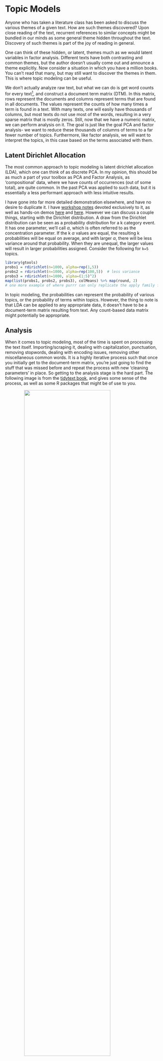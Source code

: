 # Topic Models

Anyone who has taken a literature class has been asked to discuss the various themes of a given text. How are such themes discovered? Upon close reading of the text, recurrent references to similar concepts might be bundled in our minds as some general theme hidden throughout the text. Discovery of such themes is part of the joy of reading in general.

One can think of these hidden, or latent, themes much as we would latent variables in factor analysis. Different texts have both contrasting and common themes, but the author doesn't usually come out and announce a theme explicitly. Now consider a situation in which you have a million books. You can’t read that many, but may still want to discover the themes in them. This is where <span class="emph">topic modeling</span> can be useful.

We don't actually analyze raw text, but what we can do is get word counts for every text[^words], and construct a <span class="emph">document term matrix</span> (DTM). In this matrix, rows represent the documents and columns represent terms that are found in all documents. The values represent the counts of how many times a term is found in a text. With many texts, one will easily have thousands of columns, but most texts do not use most of the words, resulting in a very <span class="emph">sparse</span> matrix that is mostly zeros. Still, now that we have a numeric matrix, we can perform analysis on it. The goal is just like the goal PCA and factor analysis- we want to reduce these thousands of columns of terms to a far fewer number of topics. Furthermore, like factor analysis, we will want to interpret the topics, in this case based on the terms associated with them.


## Latent Dirichlet Allocation

The most common approach to topic modeling is <span class="emph">latent dirichlet allocation</span> (LDA), which one can think of as discrete PCA. In my opinion, this should be as much a part of your toolbox as PCA and Factor Analysis, as 'compositional' data, where we have counts of occurrences (out of some total), are quite common. In the past PCA was applied to such data, but it is essentially a less performant approach with less intuitive results.  

I have gone into far more detailed demonstration elsewhere, and have no desire to duplicate it.  I have [workshop notes](http://m-clark.github.io/workshops/text_analysis/) devoted exclusively to it, as well as hands-on demos [here](http://m-clark.github.io/docs/topic_models/topic-model-demo.html) and [here](http://micl.shinyapps.io/texEx/texEx.Rmd).  However we can discuss a couple things, starting with the Dirichlet distribution.  A draw from the Dirichlet distribution can be seen as a probability distribution for a k category event. It has one parameter, we'll call $\alpha$, which is often referred to as the concentration parameter. If the k $\alpha$ values are equal, the resulting k probabilities will be equal on average, and with larger $\alpha$, there will be less variance around that probability. When they are unequal, the larger values will result in larger probabilities assigned. Consider the following for `k=5` topics.


```r
library(gtools)
probs1 = rdirichlet(n=1000, alpha=rep(1,5))
probs2 = rdirichlet(n=1000, alpha=rep(100,5))  # less variance
probs3 = rdirichlet(n=1000, alpha=(1:5)^2)
map(list(probs1, probs2, probs3), colMeans) %>% map(round, 2)
# one more example of where purrr can only replicate the apply family for anything meaningful, can't return a matrix, can't bind the rows... sigh
```

In topic modeling, the probabilities can represent the probability of various topics, or the probability of terms within topics. However, the thing to note is that LDA can be applied to any appropriate data, it doesn't have to be a document-term matrix resulting from text. Any count-based data matrix might potentially be appropriate.


## Analysis

When it comes to topic modeling, most of the time is spent on processing the text itself.  Importing/scraping it, dealing with capitalization, punctuation, removing stopwords, dealing with encoding issues, removing other miscellaneous common words.  It is a highly iterative process such that once you initially get to the document-term matrix, you're just going to find the stuff that was missed before and repeat the process with new 'cleaning parameters' in place.  So getting to the analysis stage is the hard part.  The following image is from the [tidytext book](http://tidytextmining.com/), and gives some sense of the process, as well as some R packages that might be of use to you.


<img src="http://tidytextmining.com/images/tidyflow-ch-6.png" style="display:block; margin: 0 auto;" width=75%>


In what follows we'll start at the point of having the DTM in place and ready for analysis.  For our needs we'll use the <span class="pack">topicModels</span> package for the analysis, and mostly others for post-processing.  As mentioned, one of the primary results of such an analysis are the probabilities of terms within topics, which like factor loadings, can aid in interpreting the topics. The other result is the probability that a topic will be present in a given document.  

The texts we'll analyze are Dante's Divine Comedy.  Each canto within the three texts of Inferno, Purgatory, and Paradise will be treated as a document.  I have already created the DTM where stopwords have been removed, but plenty more cleaning could have been applied.  To get a sense of what's going into the analysis, I show some of the more common terms, but note also, as in most text analysis, most terms are not present in most documents, leading to a notably sparse DTM.


```r
load('data/topic/divine_comedy_dtm.RData')
library(gutenbergr)

titles = c('The vision of hell. by Dante Alighieri',
           'The Divine Comedy by Dante, Illustrated, Purgatory, Complete',
           'The Divine Comedy by Dante, Illustrated, Paradise, Complete')
ids = c('The vision of hell. by Dante Alighieri',
           'The Divine Comedy by Dante, Illustrated, Purgatory, Complete',
           'The Divine Comedy by Dante, Illustrated, Paradise, Complete')
purgatory = 8795
paradise = 8799
hell = 8789
dc_books = gutenberg_works(gutenberg_id %in% c(purgatory, paradise, hell)) %>%
  gutenberg_download(meta_fields = "title") %>% 
  mutate(title = factor(title, labels=c('Paradise', 'Purgatory', 'Inferno')))   # checked

# dc_whole = gutenberg_works(gutenberg_id==8800) %>% 
#   gutenberg_download(meta_fields = c('title'))


library(tidytext)
library(stringr)

by_chapter = dc_books %>%
  group_by(title) %>%
  filter(!str_detect(text, pattern='[0-99]')) %>% # get rid of 'list of cantos
  slice(-(1:25)) %>% # get rid of title page
  mutate(chapter = cumsum(str_detect(text, regex("^canto ", ignore_case = TRUE)))) %>%
  ungroup() %>%
  filter(chapter > 0)

by_chapter_word = by_chapter %>%
  unite(title_chapter, title, chapter) %>%
  unnest_tokens(word, text)

by_chapter_bigram = by_chapter %>%
  unite(title_chapter, title, chapter) %>%
  unnest_tokens(word, text, token='ngrams', n=2)


old_stops0 = read_lines('data/topic/old_english_stop_words.txt')
old_stops = data_frame(word=str_conv(old_stops0, 'UTF8'),
                      lexicon = 'cltk')

me_stops0 = read_lines('data/topic/middle_english_stop_words.txt')
me_stops = data_frame(word=str_conv(me_stops0, 'UTF8'),
                      lexicon = 'cltk')

em_stops0 = read_lines('data/topic/early_modern_english_stop_words.txt')
em_stops = data_frame(word=str_conv(em_stops0, 'UTF8'),
                      lexicon = 'emc')

word_counts = by_chapter_word %>%
  # bind_rows(by_chapter_bigram) %>% 
  anti_join(old_stops) %>%
  anti_join(em_stops) %>%
  anti_join(me_stops) %>%
  anti_join(stop_words) %>%
  filter(word!='canto') %>% 
  count(title_chapter, word, sort = TRUE) %>%
  ungroup()

# note that DTM %>% broom::tidy() will produce the same tidy word count df
DT::datatable(head(word_counts,100), 
              options=list(dom='tp',
                           autoWidth = TRUE,
                           # columnDefs = list(list(width = '50px', targets = 0)),
                           align='center',
                           columnDefs=list(list(width='100px', targets=0),
                                           list(width='50px', targets=1:2),
                                           list(className = 'dt-center', targets = 0:2))), 
              rownames=F,
              width=500)

divine_comedy_chapters_dtm = word_counts %>%
  cast_dtm(title_chapter, word, n)
# with stemming
# divine_comedy_chapters_dtm = word_counts %>%
#   cast_dfm(title_chapter, word, n) %>%
#   quanteda::dfm_wordstem()
  

divine_comedy_chapters_dtm

save('divine_comedy_chapters_dtm', file='data/topic/divine_comedy_dtm.RData')
```


As with factor or cluster analysis, one must choose the number of topics to retain. There are various methods/statistics that can help with this, but simple interpretability could be used as well.  We'll go with three to see if the three books are uniquely expressive.

```r
library(topicmodels)
chapters_lda = LDA(divine_comedy_chapters_dtm, k = 3, control = list(seed = 1234))
chapters_lda
```

First, we can simply look at probable terms. The following shows the top 10 most probable terms for each topic.

```r
chapters_lda_td = tidy(chapters_lda)
# chapters_lda_td

top_terms = chapters_lda_td %>%
  group_by(topic) %>%
  top_n(10, beta) %>%
  ungroup() %>%
  arrange(-beta)

# top_terms

top_terms %>%
  mutate(term = reorder(term, beta)) %>%
  arrange(desc(beta)) %>% 
  ggplot(aes(term, beta)) +
  geom_point(aes(color=factor(topic)), size=3, show.legend=F) +
  ylab('Probability') + 
  # scale_color_brewer(type='qual', palette=1) +
  # scale_color_manual(values=scales::alpha(c(palettes$orange$orange, palettes$orange$triadic), .75)) +
  scale_color_manual(values=scales::alpha(c(palettes$latvian_red$latvian_red, palettes$latvian_red$triadic), .85)) +
  facet_wrap(~ topic, scales = "free_x") +
  theme(axis.text.x = element_text(size = 8, angle = 90, hjust = 1, vjust=.25)) +
  theme_trueMinimal()
# ggplotly()
```



For the following I've collapsed across cantos to get an average topic probability for each book. For example, with the Inferno, the topic where **god**, **heaven**, and **virtue** are less probable, while the one with **beneath** and **cried** are more so.  With Paradise you have the opposite situation, and are more likely to find the topics regarding **virtue**, **heaven**, **sun**, and **god**.  Purgatory, perhaps not surprisingly is a fairly balanced mix of topics[^facomparison].

```r
chapters_lda_gamma = tidy(chapters_lda, matrix = "gamma")
# chapters_lda_gamma

chapters_lda_gamma = chapters_lda_gamma %>%
  separate(document, c("title", "chapter"), sep = "_", convert = TRUE) %>% 
  mutate(title = factor(title),
         topic = factor(topic)) %>% 
  rename(canto = chapter)

# chapters_lda_gamma

chapters_lda_gamma %>% 
  group_by(title, topic) %>% 
  summarise(`Average Probability`=mean(gamma)) %>% 
  ggplot(aes(x=topic, y=`Average Probability`, fill = topic)) +
  geom_point(aes(color=topic), size=5) +
  # scale_color_brewer(type='qual', palette=1) +
  # scale_color_manual(values=scales::alpha(c(palettes$orange$orange, palettes$orange$triadic), .75)) +
  scale_color_manual(values=scales::alpha(c(palettes$latvian_red$latvian_red, palettes$latvian_red$triadic), .85)) +
  # scale_color_manual(values=scales::alpha(NineteenEightyR::sonny(3), .85)) +
  ylim(c(0,.6)) +
  facet_wrap(~ title, nrow = 1) + 
  theme_minimal() +
  theme(axis.title.x=element_text(size=10),
        panel.grid.major.x=element_blank())
# ggplotly()
```


## Summary of Topic Models

This is just a snippet of the potential with topic modeling, but hopefully you get the idea.  As in other latent variable approaches, one can see LDA as a dimension reduction technique, where thousands of terms are boiled down to a few topics.  However, topic models can also possess a rich interpretive quality.  Just remember that what you call 'documents', 'terms' and 'topics' is not limited to text, and is in fact highly flexible.



[^words]: Words don't have to be *just* words, but also might be collections of terms.

[^facomparison]: This is just like in factor analysis where some variables load mostly on one factor while some have notable cross-loadings.